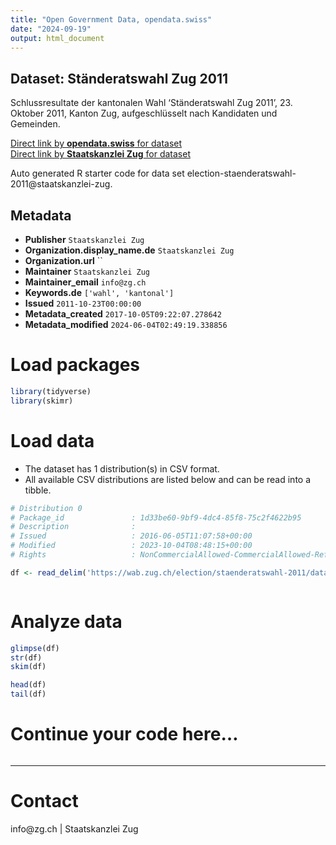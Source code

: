 ```yaml
---
title: "Open Government Data, opendata.swiss"
date: "2024-09-19"
output: html_document
---
```


## Dataset: Ständeratswahl Zug 2011

Schlussresultate der kantonalen Wahl 'Ständeratswahl Zug 2011', 23. Oktober 2011, Kanton Zug, aufgeschlüsselt nach Kandidaten und Gemeinden.

[Direct link by **opendata.swiss** for dataset](https://opendata.swiss/de/dataset/standeratswahl-2011)<br>
[Direct link by **Staatskanzlei Zug** for dataset](https://wab.zug.ch/election/staenderatswahl-2011/data)

Auto generated R starter code for data set election-staenderatswahl-2011@staatskanzlei-zug.

## Metadata

- **Publisher** `Staatskanzlei Zug`
- **Organization.display_name.de** `Staatskanzlei Zug`
- **Organization.url** ``
- **Maintainer** `Staatskanzlei Zug`
- **Maintainer_email** `info@zg.ch`
- **Keywords.de** `['wahl', 'kantonal']`
- **Issued** `2011-10-23T00:00:00`
- **Metadata_created** `2017-10-05T09:22:07.278642`
- **Metadata_modified** `2024-06-04T02:49:19.338856`


# Load packages

```r

library(tidyverse)
library(skimr)

```

# Load data

-   The dataset has 1 distribution(s) in CSV format.
-   All available CSV distributions are listed below and can be read into a tibble.

```r

# Distribution 0
# Package_id               : 1d33be60-9bf9-4dc4-85f8-75c2f4622b95
# Description              : 
# Issued                   : 2016-06-05T11:07:58+00:00
# Modified                 : 2023-10-04T08:48:15+00:00
# Rights                   : NonCommercialAllowed-CommercialAllowed-ReferenceRequired

df <- read_delim('https://wab.zug.ch/election/staenderatswahl-2011/data-csv')



```

# Analyze data

```r

glimpse(df)
str(df)
skim(df)

head(df)
tail(df)

```

# Continue your code here...

```r

```

------------------------------------------------------------------------

# Contact

info@zg.ch | Staatskanzlei Zug

